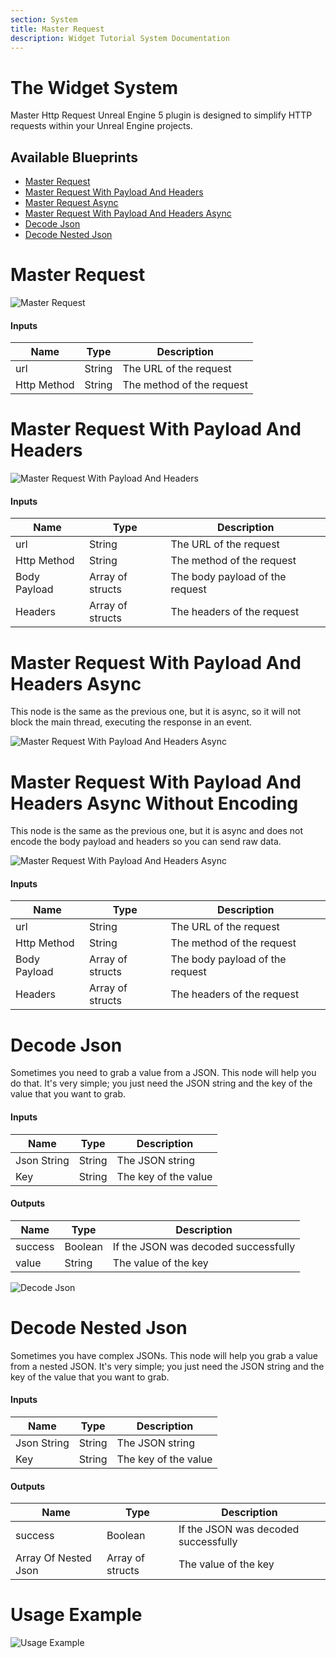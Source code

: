 ```yaml
---
section: System
title: Master Request
description: Widget Tutorial System Documentation
---
```


# The Widget System

Master Http Request Unreal Engine 5 plugin is designed to simplify HTTP requests within your Unreal Engine projects.

## Available Blueprints

- [Master Request](#master-request)
- [Master Request With Payload And Headers](#master-request-with-payload-and-headers)
- [Master Request Async](#master-request-async)
- [Master Request With Payload And Headers Async](#master-request-with-payload-and-headers-async)
- [Decode Json](#decode-json)
- [Decode Nested Json](#decode-nested-json)

# Master Request

![Master Request](/MasterInventoryDocs/masterHttp/MasterRequest.png)

#### Inputs

| Name        | Type   | Description                 |
| ----------- | ------ | --------------------------- |
| url         | String | The URL of the request      |
| Http Method | String | The method of the request   |

# Master Request With Payload And Headers

![Master Request With Payload And Headers](/MasterInventoryDocs/masterHttp/MasterRequestHeaderBody.png)

#### Inputs

| Name         | Type             | Description                           |
| ------------ | ---------------- | ------------------------------------- |
| url          | String           | The URL of the request                |
| Http Method  | String           | The method of the request             |
| Body Payload | Array of structs | The body payload of the request        |
| Headers      | Array of structs | The headers of the request             |

# Master Request With Payload And Headers Async

This node is the same as the previous one, but it is async, so it will not block the main thread, executing the response in an event.

![Master Request With Payload And Headers Async](/MasterInventoryDocs/masterHttp/MasterRequestHeaderBodyAsync.png)

# Master Request With Payload And Headers Async Without Encoding

This node is the same as the previous one, but it is async and does not encode the body payload and headers so you can send raw data.

![Master Request With Payload And Headers Async](/MasterInventoryDocs/masterHttp/MasterRequestHeaderBodyAsyncWithoutEncoding.png)

#### Inputs

| Name         | Type             | Description                           |
| ------------ | ---------------- | ------------------------------------- |
| url          | String           | The URL of the request                |
| Http Method  | String           | The method of the request             |
| Body Payload | Array of structs | The body payload of the request        |
| Headers      | Array of structs | The headers of the request             |

# Decode Json

Sometimes you need to grab a value from a JSON. This node will help you do that. It's very simple; you just need the JSON string and the key of the value that you want to grab.

#### Inputs

| Name        | Type   | Description          |
| ----------- | ------ | -------------------- |
| Json String | String | The JSON string      |
| Key         | String | The key of the value  |

#### Outputs

| Name    | Type    | Description                    |
| ------- | ------- | ------------------------------ |
| success | Boolean | If the JSON was decoded successfully |
| value   | String  | The value of the key            |

![Decode Json](/MasterInventoryDocs/masterHttp/jsonDecodeNested.png)

# Decode Nested Json

Sometimes you have complex JSONs. This node will help you grab a value from a nested JSON. It's very simple; you just need the JSON string and the key of the value that you want to grab.

#### Inputs

| Name        | Type             | Description          |
| ----------- | ---------------- | -------------------- |
| Json String | String           | The JSON string      |
| Key         | String           | The key of the value  |

#### Outputs

| Name               | Type             | Description                 |
| ------------------ | ---------------- | --------------------------- |
| success            | Boolean          | If the JSON was decoded successfully |
| Array Of Nested Json | Array of structs | The value of the key          |

# Usage Example

![Usage Example](/MasterInventoryDocs/masterHttp/ExampleRequest.png)
